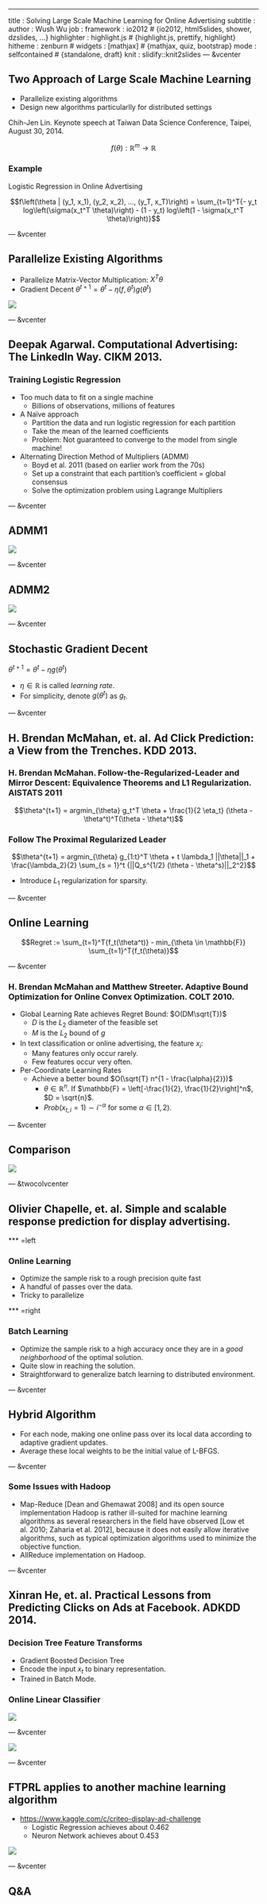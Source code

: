 ---
title       : Solving Large Scale Machine Learning for Online Advertising
subtitle    : 
author      : Wush Wu
job         : 
framework   : io2012        # {io2012, html5slides, shower, dzslides, ...}
highlighter : highlight.js  # {highlight.js, prettify, highlight}
hitheme     : zenburn      # 
widgets     : [mathjax]            # {mathjax, quiz, bootstrap}
mode        : selfcontained # {standalone, draft}
knit        : slidify::knit2slides
--- &vcenter

## Two Approach of Large Scale Machine Learning

- Parallelize existing algorithms
- Design new algorithms particularlly for distributed settings

Chih-Jen Lin. Keynote speech at Taiwan Data Science Conference, Taipei, August 30, 2014.

$$f(\theta) : \mathbb{R}^m \rightarrow \mathbb{R}$$

### Example

Logistic Regression in Online Advertising

$$f\left(\theta | (y_1, x_1), (y_2, x_2), ..., (y_T, x_T)\right) = \sum_{t=1}^T{- y_t log\left(\sigma(x_t^T \theta)\right) - (1 - y_t) log\left(1 - \sigma(x_t^T \theta)\right)}$$

--- &vcenter

## Parallelize Existing Algorithms

- Parallelize Matrix-Vector Multiplication: $X^T \theta$
- Gradient Decent $\theta^{t+1} = \theta^t - \eta(f, \theta^t) g(\theta^t)$

<img src="assets/img/base.jpg"/ style="max-width:100%; max-height:100%;">

--- &vcenter

## Deepak Agarwal. Computational Advertising: The LinkedIn Way. CIKM 2013.

### Training Logistic Regression

- Too much data to fit on a single machine
    - Billions of observations, millions of features
- A Naïve approach
    - Partition the data and run logistic regression for each partition
    - Take the mean of the learned coefficients
    - Problem: Not guaranteed to converge to the model from single machine!
- Alternating Direction Method of Multipliers (ADMM)
    - Boyd et al. 2011 (based on earlier work from the 70s)
    - Set up a constraint that each partition’s coefficient = global consensus
    - Solve the optimization problem using Lagrange Multipliers

--- &vcenter 

## ADMM1

<img src="assets/img/admm.jpg"/ style="max-width:100%; max-height:100%;">

--- &vcenter 

## ADMM2

<img src="assets/img/admm2.jpg"/ style="max-width:100%; max-height:100%;">

--- &vcenter

## Stochastic Gradient Decent

$\theta^{t+1} = \theta^t - \eta g(\theta^t)$

- $\eta \in \mathbb{R}$ is called *learning rate*.
- For simplicity, denote $g(\theta^t)$ as $g_t$.

--- &vcenter

## H. Brendan McMahan, et. al. Ad Click Prediction: a View from the Trenches. KDD 2013.

### H. Brendan McMahan. Follow-the-Regularized-Leader and Mirror Descent: Equivalence Theorems and L1 Regularization. AISTATS 2011

$$\theta^{t+1} = argmin_{\theta} g_t^T \theta + \frac{1}{2 \eta_t} (\theta - \theta^t)^T(\theta - \theta^t)$$

### Follow The Proximal Regularized Leader

$$\theta^{t+1} = argmin_{\theta} g_{1:t}^T \theta + t \lambda_1 ||\theta||_1 + \frac{\lambda_2}{2} \sum_{s = 1}^t {||Q_s^{1/2} (\theta - \theta^s)||_2^2}$$

- Introduce $L_1$ regularization for sparsity.

--- &vcenter

## Online Learning

$$Regret := \sum_{t=1}^T{f_t(\theta^t)} - min_{\theta \in \mathbb{F}} \sum_{t=1}^T{f_t(\theta)}$$

--- &vcenter

### H. Brendan McMahan and Matthew Streeter. Adaptive Bound Optimization for Online Convex Optimization. COLT 2010.

- Global Learning Rate achieves Regret Bound: $O(DM\sqrt{T})$
    - $D$ is the $L_2$ diameter of the feasible set
    - $M$ is the $L_2$ bound of $g$
- In text classification or online advertising, the feature $x_i$:
    - Many features only occur rarely.
    - Few features occur very often.
- Per-Coordinate Learning Rates
    - Achieve a better bound $O(\sqrt{T} n^{1 - \frac{\alpha}{2}})$
        - $\theta \in \mathbb{R}^n$. If $\mathbb{F} = \left[-\frac{1}{2}, \frac{1}{2}\right]^n$, $D = \sqrt{n}$.
        - $Prob(x_{t,i} = 1) \sim i^{-\alpha}$ for some $\alpha \in [1,2)$.

--- &vcenter 

## Comparison

<img src="assets/img/tron-ftprl.png" style="max-width:100%; max-height:100%;"/>

--- &twocolvcenter

## Olivier Chapelle, et. al. Simple and scalable response prediction for display advertising.

*** =left

### Online Learning

- Optimize the sample risk to a rough precision quite fast
- A handful of passes over the data.
- Tricky to parallelize

*** =right

### Batch Learning

- Optimize the sample risk to a high accuracy once they are in a *good neighborhood* of the optimal solution.
- Quite slow in reaching the solution.
- Straightforward to generalize batch learning to distributed environment.

--- &vcenter

## Hybrid Algorithm

- For each node, making one online pass over its local data according to adaptive gradient updates.
- Average these local weights to be the initial value of L-BFGS.

--- &vcenter

### Some Issues with Hadoop

- Map-Reduce [Dean and Ghemawat 2008] and its open source implementation
Hadoop is rather ill-suited for machine learning algorithms as several researchers in the field have observed [Low et al. 2010; Zaharia et al. 2012], because it does not easily allow iterative algorithms, such as typical optimization algorithms used to minimize the objective function.
- AllReduce implementation on Hadoop.

--- &vcenter

## Xinran He, et. al. Practical Lessons from Predicting Clicks on Ads at Facebook. ADKDD 2014.

### Decision Tree Feature Transforms

- Gradient Boosted Decision Tree
- Encode the input $x_t$ to binary representation.
- Trained in Batch Mode.

### Online Linear Classifier

<img src="assets/img/facebookLearningRate.jpg" style="max-height:50%;"/>

--- &vcenter

<img src="assets/img/facebook.jpg" style="max-height:100%;"/>

--- &vcenter

## FTPRL applies to another machine learning algorithm

- <https://www.kaggle.com/c/criteo-display-ad-challenge>
    - Logistic Regression achieves about 0.462
    - Neuron Network achieves about 0.453

<img src="assets/img/kagglecriteo.jpg" style="max-height:100%;"/>

--- &vcenter

## Q&A